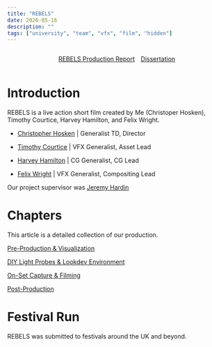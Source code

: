 ```yaml
---
title: "REBELS"
date: 2026-05-16
description: ""
tags: ["university", "team", "vfx", "film", "hidden"]
---
```


<div style="display: flex; justify-content:center; align-items: center; margin: 1em; gap: 1em;">

<a class="md-box-button" href="/blog/mfs/mfs_report.pdf" target="_blank"> REBELS Production Report </a>

<a class="md-box-button" href="https://github.com/cjhosken/MayaFluidSimulator" target="_blank"> Dissertation </a>

</div>

# Introduction

REBELS is a live action short film created by Me (Christoper Hosken), Timothy Courtice, Harvey Hamilton, and Felix Wright.

- [Christopher Hosken]() | Generalist TD, Director

- [Timothy Courtice]() | VFX Generalist, Asset Lead

- [Harvey Hamilton]() | CG Generalist, CG Lead

- [Felix Wright]() | VFX Generalist, Compositing Lead

Our project supervisor was [Jeremy Hardin]()

# Chapters

This article is a detailed collection of our production.

[Pre-Production & Visualization](/blog/rebels/previs)

[DIY Light Probes & Lookdev Environment](/blog/rebels/probes)

[On-Set Capture & Filming](/blog/rebels/onset)

[Post-Production](/blog/rebels/production)

# Festival Run

REBELS was submitted to festivals around the UK and beyond.